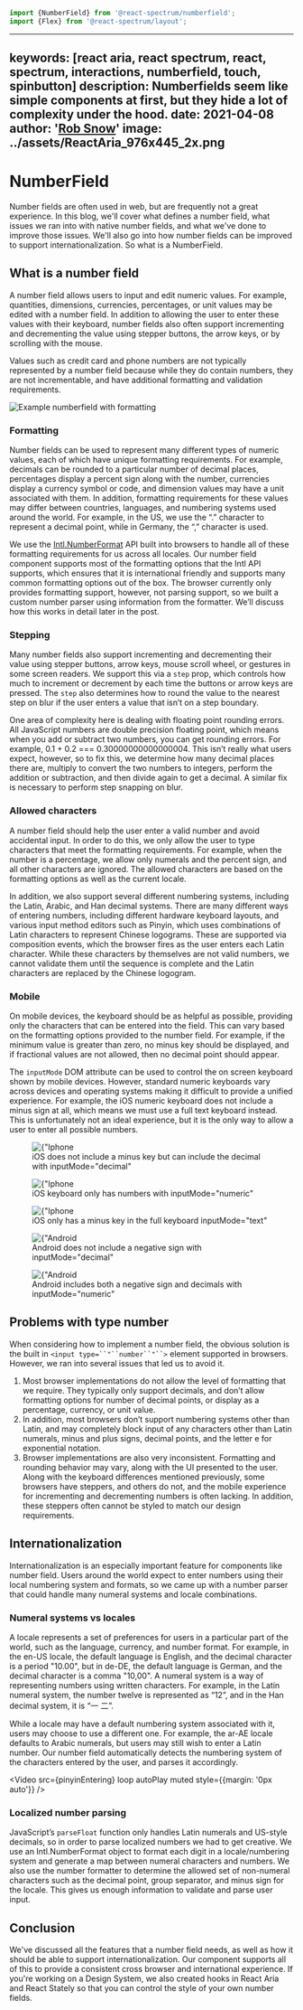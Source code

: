 <!-- Copyright 2021 Adobe. All rights reserved.
This file is licensed to you under the Apache License, Version 2.0 (the "License");
you may not use this file except in compliance with the License. You may obtain a copy
of the License at http://www.apache.org/licenses/LICENSE-2.0
Unless required by applicable law or agreed to in writing, software distributed under
the License is distributed on an "AS IS" BASIS, WITHOUT WARRANTIES OR REPRESENTATIONS
OF ANY KIND, either express or implied. See the License for the specific language
governing permissions and limitations under the License. -->



```jsx import
import {NumberField} from '@react-spectrum/numberfield';
import {Flex} from '@react-spectrum/layout';
```

---
keywords: [react aria, react spectrum, react, spectrum, interactions, numberfield, touch, spinbutton]
description: Numberfields seem like simple components at first, but they hide a lot of complexity under the hood.
date: 2021-04-08
author: '[Rob Snow](https://twitter.com/snowystinger)'
image: ../assets/ReactAria_976x445_2x.png
---
# NumberField

Number fields are often used in web, but are frequently not a great experience.
In this blog, we'll cover what defines a number field, what issues we ran into with native number fields, and what we've done to improve those issues.
We'll also go into how number fields can be improved to support internationalization.
So what is a NumberField.

## What is a number field

A number field allows users to input and edit numeric values. For example, quantities, dimensions, currencies, percentages, or unit values may be edited with a number field. In addition to allowing the user to enter these values with their keyboard, number fields also often support incrementing and decrementing the value using stepper buttons, the arrow keys, or by scrolling with the mouse.

Values such as credit card and phone numbers are not typically represented by a number field because while they do contain numbers, they are not incrementable, and have additional formatting and validation requirements.

<Image src={numberfieldExample} alt="Example numberfield with formatting" />

### Formatting

Number fields can be used to represent many different types of numeric values, each of which have unique formatting requirements. For example, decimals can be rounded to a particular number of decimal places, percentages display a percent sign along with the number, currencies display a currency symbol or code, and dimension values may have a unit associated with them. In addition, formatting requirements for these values may differ between countries, languages, and numbering systems used around the world. For example, in the US, we use the “.” character to represent a decimal point, while in Germany, the “,” character is used.

We use the [Intl.NumberFormat](https://developer.mozilla.org/en-US/docs/Web/JavaScript/Reference/Global_Objects/Intl/NumberFormat) API built into browsers to handle all of these formatting requirements for us across all locales. Our number field component supports most of the formatting options that the Intl API supports, which ensures that it is international friendly and supports many common formatting options out of the box. The browser currently only provides formatting support, however, not parsing support, so we built a custom number parser using information from the formatter. We’ll discuss how this works in detail later in the post.

### Stepping

Many number fields also support incrementing and decrementing their value using stepper buttons, arrow keys, mouse scroll wheel, or gestures in some screen readers. We support this via a `step` prop, which controls how much to increment or decrement by each time the buttons or arrow keys are pressed. The `step` also determines how to round the value to the nearest step on blur if the user enters a value that isn’t on a step boundary.

One area of complexity here is dealing with floating point rounding errors. All JavaScript numbers are double precision floating point, which means when you add or subtract two numbers, you can get rounding errors. For example, 0.1 + 0.2 === 0.30000000000000004. This isn’t really what users expect, however, so to fix this, we determine how many decimal places there are, multiply to convert the two numbers to integers, perform the addition or subtraction, and then divide again to get a decimal. A similar fix is necessary to perform step snapping on blur.

### Allowed characters

A number field should help the user enter a valid number and avoid accidental input. In order to do this, we only allow the user to type characters that meet the formatting requirements. For example, when the number is a percentage, we allow only numerals and the percent sign, and all other characters are ignored. The allowed characters are based on the formatting options as well as the current locale.

In addition, we also support several different numbering systems, including the Latin, Arabic, and Han decimal systems. There are many different ways of entering numbers, including different hardware keyboard layouts, and various input method editors such as Pinyin, which uses combinations of Latin characters to represent Chinese logograms. These are supported via composition events, which the browser fires as the user enters each Latin character. While these characters by themselves are not valid numbers, we cannot validate them until the sequence is complete and the Latin characters are replaced by the Chinese logogram.

### Mobile

On mobile devices, the keyboard should be as helpful as possible, providing only the characters that can be entered into the field. This can vary based on the formatting options provided to the number field. For example, if the minimum value is greater than zero, no minus key should be displayed, and if fractional values are not allowed, then no decimal point should appear.

The `inputMode` DOM attribute can be used to control the on screen keyboard shown by mobile devices. However, standard numeric keyboards vary across devices and operating systems making it difficult to provide a unified experience. For example, the iOS numeric keyboard does not include a minus sign at all, which means we must use a full text keyboard instead. This is unfortunately not an ideal experience, but it is the only way to allow a user to enter all possible numbers.

<Flex wrap justifyContent="space-around">
  <figure style={{width: '200px'}}>
    <Image src={numberfieldIphonePositive} alt={"Iphone screenshot of example NumberField inputMode=\"decimal\""} />
    <figcaption>iOS does not include a minus key but can include the decimal with inputMode="decimal"</figcaption>
  </figure>
  <figure style={{width: '200px'}}>
    <Image src={numberfieldIphoneInteger} alt={"Iphone screenshot of example NumberField inputMode=\"numeric\""} />
    <figcaption>iOS keyboard only has numbers with inputMode="numeric"</figcaption>
  </figure>
  <figure style={{width: '200px'}}>
    <Image src={numberfieldIphoneDefault} alt={"Iphone screenshot of example NumberField inputMode=\"text\""} />
    <figcaption>iOS only has a minus key in the full keyboard inputMode="text"</figcaption>
  </figure>
  <figure style={{width: '200px'}}>
    <Image src={numberfieldAndroidPositive} alt={"Android screenshot of example NumberField inputMode=\"decimal\""} />
    <figcaption>Android does not include a negative sign with inputMode="decimal"</figcaption>
  </figure>
  <figure style={{width: '200px'}}>
    <Image src={numberfieldAndroidInteger} alt={"Android screenshot of example NumberField inputMode=\"numeric\""} />
    <figcaption>Android includes both a negative sign and decimals with inputMode="numeric"</figcaption>
  </figure>
</Flex>

## Problems with type number

When considering how to implement a number field, the obvious solution is the built in `<input type=``"``number``"``>` element supported in browsers. However, we ran into several issues that led us to avoid it.


1. Most browser implementations do not allow the level of formatting that we require. They typically only support decimals, and don’t allow formatting options for number of decimal points, or display as a percentage, currency, or unit value.
2. In addition, most browsers don’t support numbering systems other than Latin, and may completely block input of any characters other than Latin numerals, minus and plus signs, decimal points, and the letter e for exponential notation.
3. Browser implementations are also very inconsistent. Formatting and rounding behavior may vary, along with the UI presented to the user. Along with the keyboard differences mentioned previously, some browsers have steppers, and others do not, and the mobile experience for incrementing and decrementing numbers is often lacking. In addition, these steppers often cannot be styled to match our design requirements.


## Internationalization

Internationalization is an especially important feature for components like number field. Users around the world expect to enter numbers using their local numbering system and formats, so we came up with a number parser that could handle many numeral systems and locale combinations.

### Numeral systems vs locales

A locale represents a set of preferences for users in a particular part of the world, such as the language, currency, and number format. For example, in the en-US locale, the default language is English, and the decimal character is a period "10.00", but in de-DE, the default language is German, and the decimal character is a comma "10,00". A numeral system is a way of representing numbers using written characters. For example, in the Latin numeral system, the number twelve is represented as “12”, and in the Han decimal system, it is “一 二”.

While a locale may have a default numbering system associated with it, users may choose to use a different one. For example, the ar-AE locale defaults to Arabic numerals, but users may still wish to enter a Latin number. Our number field automatically detects the numbering system of the characters entered by the user, and parses it accordingly.

<Video src={pinyinEntering} loop autoPlay muted style={{margin: '0px auto'}} />

### Localized number parsing
JavaScript’s `parseFloat` function only handles Latin numerals and US-style decimals, so in order to parse localized numbers we had to get creative. We use an Intl.NumberFormat object to format each digit in a locale/numbering system and generate a map between numeral characters and numbers. We also use the number formatter to determine the allowed set of non-numeral characters such as the decimal point, group separator, and minus sign for the locale. This gives us enough information to validate and parse user input.

## Conclusion

We've discussed all the features that a number field needs, as well as how it should be able to support internationalization. Our component supports all of this to provide a consistent cross browser and international experience. If you're working on a Design System, we also created hooks in React Aria and React Stately so that you can control the style of your own number fields.
